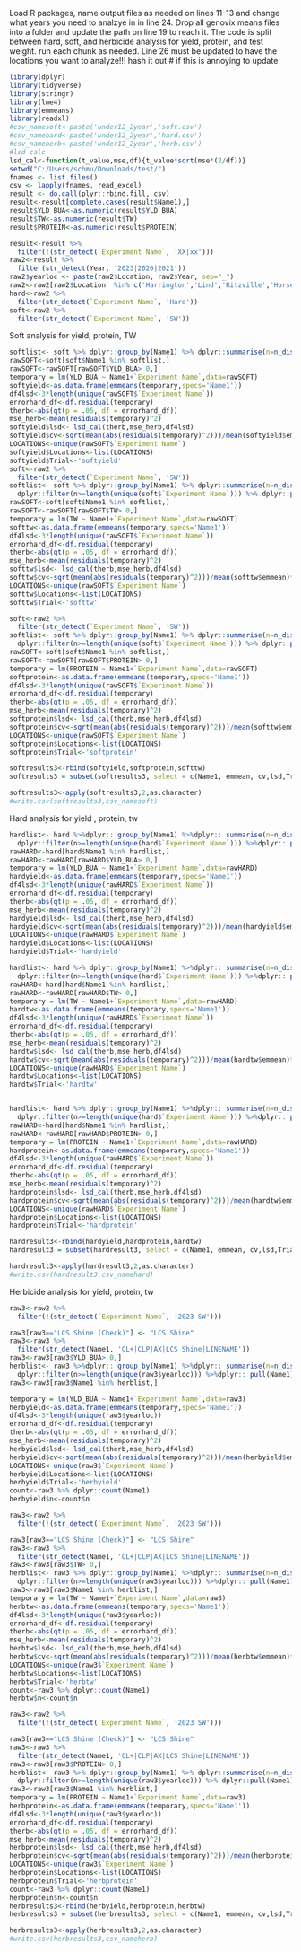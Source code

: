 Load R packages, name output files as needed on lines 11-13 and change what years you need to analzye in in line 24. Drop all genovix means files into a folder and update the path on line 19 to reach it. The code is split between hard, soft, and herbicide analysis for yield, protein, and test weight. run each chunk as needed. Line 26 must be updated to have the locations you want to analyze!!! hash it out # if this is annoying to update
```{r}
library(dplyr)
library(tidyverse)
library(stringr)
library(lme4)
library(emmeans)
library(readxl)
#csv_namesoft<-paste('under12_2year','soft.csv')
#csv_namehard<-paste('under12_2year','hard.csv')
#csv_nameherb<-paste('under12_2year','herb.csv')
#lsd calc
lsd_cal<-function(t_value,mse,df){t_value*sqrt(mse*(2/df))}
setwd("C:/Users/schmu/Downloads/test/")
fnames <- list.files()
csv <- lapply(fnames, read_excel)
result <- do.call(plyr::rbind.fill, csv)
result<-result[complete.cases(result$Name1),]
result$YLD_BUA<-as.numeric(result$YLD_BUA)
result$TW<-as.numeric(result$TW)
result$PROTEIN<-as.numeric(result$PROTEIN)

result<-result %>% 
  filter(!(str_detect(`Experiment Name`, 'XX|xx')))
raw2<-result %>%
  filter(str_detect(Year, '2023|2020|2021'))
raw2$yearloc <- paste(raw2$Location, raw2$Year, sep="_")
raw2<-raw2[raw2$Location  %in% c('Harrington','Lind','Ritzville','Horse Heaven'),]
hard<-raw2 %>%
  filter(str_detect(`Experiment Name`, 'Hard'))
soft<-raw2 %>%
  filter(str_detect(`Experiment Name`, 'SW'))

```

Soft analysis for yield, protein, TW
```{r}
softlist<- soft %>% dplyr::group_by(Name1) %>% dplyr::summarise(n=n_distinct(`Experiment Name`)) %>%   dplyr::filter(n>=length(unique(soft$`Experiment Name`))) %>% dplyr::pull(Name1)
rawSOFT<-soft[soft$Name1 %in% softlist,]
rawSOFT<-rawSOFT[rawSOFT$YLD_BUA> 0,]
temporary = lm(YLD_BUA ~ Name1+`Experiment Name`,data=rawSOFT)
softyield<-as.data.frame(emmeans(temporary,specs='Name1'))
df4lsd<-3*length(unique(rawSOFT$`Experiment Name`))
errorhard_df<-df.residual(temporary)
therb<-abs(qt(p = .05, df = errorhard_df))
mse_herb<-mean(residuals(temporary)^2)
softyield$lsd<- lsd_cal(therb,mse_herb,df4lsd)
softyield$cv<-sqrt(mean(abs(residuals(temporary)^2)))/mean(softyield$emmean)*100
LOCATIONS<-unique(rawSOFT$`Experiment Name`)
softyield$Locations<-list(LOCATIONS)
softyield$Trial<-'softyield'
soft<-raw2 %>%
  filter(str_detect(`Experiment Name`, 'SW'))
softlist<- soft %>% dplyr::group_by(Name1) %>% dplyr::summarise(n=n_distinct(`Experiment Name`)) %>% 
  dplyr::filter(n>=length(unique(soft$`Experiment Name`))) %>% dplyr::pull(Name1)
rawSOFT<-soft[soft$Name1 %in% softlist,]
rawSOFT<-rawSOFT[rawSOFT$TW> 0,]
temporary = lm(TW ~ Name1+`Experiment Name`,data=rawSOFT)
softtw<-as.data.frame(emmeans(temporary,specs='Name1'))
df4lsd<-3*length(unique(rawSOFT$`Experiment Name`))
errorhard_df<-df.residual(temporary)
therb<-abs(qt(p = .05, df = errorhard_df))
mse_herb<-mean(residuals(temporary)^2)
softtw$lsd<- lsd_cal(therb,mse_herb,df4lsd)
softtw$cv<-sqrt(mean(abs(residuals(temporary)^2)))/mean(softtw$emmean)*100
LOCATIONS<-unique(rawSOFT$`Experiment Name`)
softtw$Locations<-list(LOCATIONS)
softtw$Trial<-'softtw'

soft<-raw2 %>%
  filter(str_detect(`Experiment Name`, 'SW'))
softlist<- soft %>% dplyr::group_by(Name1) %>% dplyr::summarise(n=n_distinct(`Experiment Name`)) %>% 
  dplyr::filter(n>=length(unique(soft$`Experiment Name`))) %>% dplyr::pull(Name1)
rawSOFT<-soft[soft$Name1 %in% softlist,]
rawSOFT<-rawSOFT[rawSOFT$PROTEIN> 0,]
temporary = lm(PROTEIN ~ Name1+`Experiment Name`,data=rawSOFT)
softprotein<-as.data.frame(emmeans(temporary,specs='Name1'))
df4lsd<-3*length(unique(rawSOFT$`Experiment Name`))
errorhard_df<-df.residual(temporary)
therb<-abs(qt(p = .05, df = errorhard_df))
mse_herb<-mean(residuals(temporary)^2)
softprotein$lsd<- lsd_cal(therb,mse_herb,df4lsd)
softprotein$cv<-sqrt(mean(abs(residuals(temporary)^2)))/mean(softtw$emmean)*100
LOCATIONS<-unique(rawSOFT$`Experiment Name`)
softprotein$Locations<-list(LOCATIONS)
softprotein$Trial<-'softprotein'

softresults3<-rbind(softyield,softprotein,softtw)
softresults3 = subset(softresults3, select = c(Name1, emmean, cv,lsd,Trial,Locations))

softresults3<-apply(softresults3,2,as.character)
#write.csv(softresults3,csv_namesoft)
```

Hard analysis for yield , protein, tw

```{r}
hardlist<- hard %>%dplyr:: group_by(Name1) %>%dplyr:: summarise(n=n_distinct(`Experiment Name`)) %>% 
  dplyr::filter(n>=length(unique(hard$`Experiment Name`))) %>%dplyr:: pull(Name1)
rawHARD<-hard[hard$Name1 %in% hardlist,]
rawHARD<-rawHARD[rawHARD$YLD_BUA> 0,]
temporary = lm(YLD_BUA ~ Name1+`Experiment Name`,data=rawHARD)
hardyield<-as.data.frame(emmeans(temporary,specs='Name1'))
df4lsd<-3*length(unique(rawHARD$`Experiment Name`))
errorhard_df<-df.residual(temporary)
therb<-abs(qt(p = .05, df = errorhard_df))
mse_herb<-mean(residuals(temporary)^2)
hardyield$lsd<- lsd_cal(therb,mse_herb,df4lsd)
hardyield$cv<-sqrt(mean(abs(residuals(temporary)^2)))/mean(hardyield$emmean)*100
LOCATIONS<-unique(rawHARD$`Experiment Name`)
hardyield$Locations<-list(LOCATIONS)
hardyield$Trial<-'hardyield'

hardlist<- hard %>% dplyr::group_by(Name1) %>%dplyr:: summarise(n=n_distinct(`Experiment Name`)) %>% 
  dplyr::filter(n>=length(unique(hard$`Experiment Name`))) %>%dplyr:: pull(Name1)
rawHARD<-hard[hard$Name1 %in% hardlist,]
rawHARD<-rawHARD[rawHARD$TW> 0,]
temporary = lm(TW ~ Name1+`Experiment Name`,data=rawHARD)
hardtw<-as.data.frame(emmeans(temporary,specs='Name1'))
df4lsd<-3*length(unique(rawHARD$`Experiment Name`))
errorhard_df<-df.residual(temporary)
therb<-abs(qt(p = .05, df = errorhard_df))
mse_herb<-mean(residuals(temporary)^2)
hardtw$lsd<- lsd_cal(therb,mse_herb,df4lsd)
hardtw$cv<-sqrt(mean(abs(residuals(temporary)^2)))/mean(hardtw$emmean)*100
LOCATIONS<-unique(rawHARD$`Experiment Name`)
hardtw$Locations<-list(LOCATIONS)
hardtw$Trial<-'hardtw'


hardlist<- hard %>% dplyr::group_by(Name1) %>%dplyr:: summarise(n=n_distinct(`Experiment Name`)) %>% 
  dplyr::filter(n>=length(unique(hard$`Experiment Name`))) %>%dplyr:: pull(Name1)
rawHARD<-hard[hard$Name1 %in% hardlist,]
rawHARD<-rawHARD[rawHARD$PROTEIN> 0,]
temporary = lm(PROTEIN ~ Name1+`Experiment Name`,data=rawHARD)
hardprotein<-as.data.frame(emmeans(temporary,specs='Name1'))
df4lsd<-3*length(unique(rawHARD$`Experiment Name`))
errorhard_df<-df.residual(temporary)
therb<-abs(qt(p = .05, df = errorhard_df))
mse_herb<-mean(residuals(temporary)^2)
hardprotein$lsd<- lsd_cal(therb,mse_herb,df4lsd)
hardprotein$cv<-sqrt(mean(abs(residuals(temporary)^2)))/mean(hardtw$emmean)*100
LOCATIONS<-unique(rawHARD$`Experiment Name`)
hardprotein$Locations<-list(LOCATIONS)
hardprotein$Trial<-'hardprotein'

hardresult3<-rbind(hardyield,hardprotein,hardtw)
hardresult3 = subset(hardresult3, select = c(Name1, emmean, cv,lsd,Trial,Locations))

hardresult3<-apply(hardresult3,2,as.character)
#write.csv(hardresult3,csv_namehard)
```


Herbicide analysis for yield, protein, tw
```{r}
raw3<-raw2 %>% 
  filter(!(str_detect(`Experiment Name`, '2023 SW')))

raw3[raw3=="LCS Shine (Check)"] <- "LCS Shine"
raw3<-raw3 %>%
  filter(str_detect(Name1, 'CL+|CLP|AX|LCS Shine|LINENAME'))
raw3<-raw3[raw3$YLD_BUA> 0,]
herblist<- raw3 %>%dplyr:: group_by(Name1) %>%dplyr:: summarise(n=n_distinct(yearloc)) %>% 
  dplyr::filter(n>=length(unique(raw3$yearloc))) %>%dplyr:: pull(Name1)
raw3<-raw3[raw3$Name1 %in% herblist,]

temporary = lm(YLD_BUA ~ Name1+`Experiment Name`,data=raw3)
herbyield<-as.data.frame(emmeans(temporary,specs='Name1'))
df4lsd<-3*length(unique(raw3$yearloc))
errorhard_df<-df.residual(temporary)
therb<-abs(qt(p = .05, df = errorhard_df))
mse_herb<-mean(residuals(temporary)^2)
herbyield$lsd<- lsd_cal(therb,mse_herb,df4lsd)
herbyield$cv<-sqrt(mean(abs(residuals(temporary)^2)))/mean(herbyield$emmean)*100
LOCATIONS<-unique(raw3$`Experiment Name`)
herbyield$Locations<-list(LOCATIONS)
herbyield$Trial<-'herbyield'
count<-raw3 %>% dplyr::count(Name1)
herbyield$n<-count$n

raw3<-raw2 %>% 
  filter(!(str_detect(`Experiment Name`, '2023 SW')))

raw3[raw3=="LCS Shine (Check)"] <- "LCS Shine"
raw3<-raw3 %>%
  filter(str_detect(Name1, 'CL+|CLP|AX|LCS Shine|LINENAME'))
raw3<-raw3[raw3$TW> 0,]
herblist<- raw3 %>% dplyr::group_by(Name1) %>%dplyr:: summarise(n=n_distinct(yearloc)) %>% 
  dplyr::filter(n>=length(unique(raw3$yearloc))) %>%dplyr:: pull(Name1)
raw3<-raw3[raw3$Name1 %in% herblist,]
temporary = lm(TW ~ Name1+`Experiment Name`,data=raw3)
herbtw<-as.data.frame(emmeans(temporary,specs='Name1'))
df4lsd<-3*length(unique(raw3$yearloc))
errorhard_df<-df.residual(temporary)
therb<-abs(qt(p = .05, df = errorhard_df))
mse_herb<-mean(residuals(temporary)^2)
herbtw$lsd<- lsd_cal(therb,mse_herb,df4lsd)
herbtw$cv<-sqrt(mean(abs(residuals(temporary)^2)))/mean(herbtw$emmean)*100
LOCATIONS<-unique(raw3$`Experiment Name`)
herbtw$Locations<-list(LOCATIONS)
herbtw$Trial<-'herbtw'
count<-raw3 %>% dplyr::count(Name1)
herbtw$n<-count$n

raw3<-raw2 %>% 
  filter(!(str_detect(`Experiment Name`, '2023 SW')))

raw3[raw3=="LCS Shine (Check)"] <- "LCS Shine"
raw3<-raw3 %>%
  filter(str_detect(Name1, 'CL+|CLP|AX|LCS Shine|LINENAME'))
raw3<-raw3[raw3$PROTEIN> 0,]
herblist<- raw3 %>% dplyr::group_by(Name1) %>% dplyr::summarise(n=n_distinct(yearloc)) %>% 
  dplyr::filter(n>=length(unique(raw3$yearloc))) %>% dplyr::pull(Name1)
raw3<-raw3[raw3$Name1 %in% herblist,]
temporary = lm(PROTEIN ~ Name1+`Experiment Name`,data=raw3)
herbprotein<-as.data.frame(emmeans(temporary,specs='Name1'))
df4lsd<-3*length(unique(raw3$yearloc))
errorhard_df<-df.residual(temporary)
therb<-abs(qt(p = .05, df = errorhard_df))
mse_herb<-mean(residuals(temporary)^2)
herbprotein$lsd<- lsd_cal(therb,mse_herb,df4lsd)
herbprotein$cv<-sqrt(mean(abs(residuals(temporary)^2)))/mean(herbprotein$emmean)*100
LOCATIONS<-unique(raw3$`Experiment Name`)
herbprotein$Locations<-list(LOCATIONS)
herbprotein$Trial<-'herbprotein'
count<-raw3 %>% dplyr::count(Name1)
herbprotein$n<-count$n
herbresults3<-rbind(herbyield,herbprotein,herbtw)
herbresults3 = subset(herbresults3, select = c(Name1, emmean, cv,lsd,Trial,n,Locations))

herbresults3<-apply(herbresults3,2,as.character)
#write.csv(herbresults3,csv_nameherb)

```

